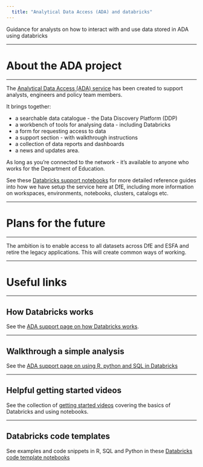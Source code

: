 ```yaml
---
  title: "Analytical Data Access (ADA) and databricks"
---
```

  
  <p class="text-muted">Guidance for analysts on how to interact with and use data stored in ADA using databricks</p>
    
---

# About the ADA project

---

The [Analytical Data Access (ADA) service](https://analytical-data-access.azurewebsites.net/) has been created to support analysts, engineers and policy team members.

It brings together:

*	a searchable data catalogue - the Data Discovery Platform (DDP)
*	a workbench of tools for analysing data - including Databricks
*	a form for requesting access to data
*	a support section - with walkthrough instructions
*	a collection of data reports and dashboards
*	a news and updates area.

As long as you're connected to the network - it's available to anyone who works for the Department of Education.

See these [Databricks support notebooks](https://adb-6882499576863257.17.azuredatabricks.net/browse/folders/3070168888967918?o=6882499576863257#) for more detailed reference guides into how we have setup the service here at DfE, including more information on workspaces, environments, notebooks, clusters, catalogs etc. 


---

# Plans for the future

---

The ambition is to enable access to all datasets across DfE and ESFA and retire the legacy applications. This will create common ways of working.

---

# Useful links

---

## How Databricks works

See the [ADA support page on how Databricks works](https://analytical-data-access.azurewebsites.net/get-support/how-databricks-works).


---

## Walkthrough a simple analysis

See the [ADA support page on using R, python and SQL in Databricks](https://analytical-data-access.azurewebsites.net/get-support/using-r-python-and-sql-in-databricks)


---

## Helpful getting started videos

See the collection of [getting started videos](https://educationgovuk.sharepoint.com/:f:/r/sites/ADA-SuperUserForum/Shared%20Documents/General/Getting%20started%20videos?csf=1&web=1&e=RCFSib) covering the basics of Databricks and using notebooks. 

---

## Databricks code templates

See examples and code snippets in R, SQL and Python in these [Databricks code template notebooks](https://adb-6882499576863257.17.azuredatabricks.net/browse/folders/3070168888967919?o=6882499576863257#)

